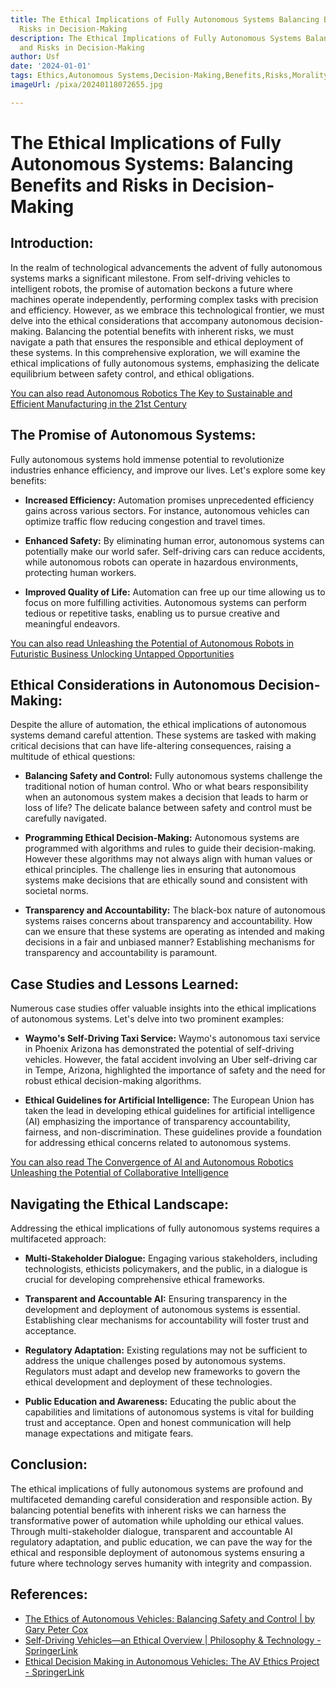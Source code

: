 ```yaml
---
title: The Ethical Implications of Fully Autonomous Systems Balancing Benefits and
  Risks in Decision-Making
description: The Ethical Implications of Fully Autonomous Systems Balancing Benefits
  and Risks in Decision-Making
author: Usf
date: '2024-01-01'
tags: Ethics,Autonomous Systems,Decision-Making,Benefits,Risks,Morality
imageUrl: /pixa/20240118072655.jpg

---
```

#  **The Ethical  Implications  of Fully Autonomous Systems: Balancing  Benefits and Risks in Decision-Making**

## Introduction:
In the realm of technological advancements the advent of fully autonomous systems marks a significant milestone. From self-driving  vehicles to intelligent robots, the promise of automation beckons a  future where machines operate independently, performing complex tasks with precision and efficiency. However, as we embrace  this technological frontier, we must  delve into the ethical considerations that accompany autonomous decision-making. Balancing the potential benefits with inherent risks, we must navigate a path that ensures the responsible and ethical deployment of these systems. In this comprehensive exploration, we will examine the ethical implications of fully autonomous systems, emphasizing the delicate equilibrium between safety control, and ethical obligations.

[You can also read Autonomous Robotics The Key to Sustainable and Efficient Manufacturing in the  21st Century](Autonomous%20Robotics%20The%20Key%20to%20Sustainable%20and%20Efficient%20Manufacturing%20in%20the%2021st%20Century)


## The Promise of Autonomous Systems:
Fully  autonomous systems hold immense potential to revolutionize industries enhance efficiency, and improve our lives. Let's explore some key benefits:

- **Increased Efficiency:** Automation promises unprecedented efficiency gains across various sectors. For  instance, autonomous  vehicles can optimize traffic flow reducing  congestion and travel times.

- **Enhanced Safety:** By eliminating human error, autonomous systems can potentially make our world safer. Self-driving cars can reduce accidents, while autonomous robots can operate in hazardous environments,  protecting  human workers.

-  **Improved  Quality of Life:** Automation can  free up our time allowing us to focus on more fulfilling activities. Autonomous systems can perform tedious or repetitive tasks, enabling us to  pursue creative and meaningful endeavors.

[You can also read  Unleashing the  Potential  of Autonomous Robots in Futuristic  Business Unlocking Untapped Opportunities](Unleashing%20the%20Potential%20of%20Autonomous%20Robots%20in%20Futuristic%20Business%20Unlocking%20Untapped%20Opportunities)


## Ethical Considerations  in Autonomous Decision-Making:
Despite the allure of  automation, the ethical implications of autonomous systems demand careful attention. These systems are  tasked with making critical decisions that can have  life-altering  consequences, raising a  multitude of ethical questions:

- **Balancing Safety and Control:**  Fully  autonomous systems  challenge the traditional notion of human  control. Who or what bears responsibility when an autonomous system makes a decision that leads to  harm or loss of  life? The delicate balance between safety and control  must be carefully navigated.

- **Programming Ethical Decision-Making:** Autonomous systems are programmed with algorithms and rules to guide  their decision-making. However these algorithms may not always align with human  values or ethical principles.  The challenge lies in ensuring that autonomous systems make decisions that are  ethically sound and consistent with  societal norms.

- **Transparency and Accountability:** The black-box nature of autonomous systems raises concerns about transparency and accountability. How can we ensure that these  systems are operating as intended and making decisions in a fair and unbiased manner? Establishing mechanisms for transparency and accountability is paramount.

##  Case  Studies and Lessons Learned:
Numerous case studies offer valuable insights into the ethical implications of autonomous systems. Let's delve into two  prominent examples:

-  **Waymo's Self-Driving Taxi Service:** Waymo's autonomous taxi service in Phoenix Arizona has demonstrated the potential of self-driving vehicles. However, the fatal accident involving an Uber self-driving car in Tempe, Arizona, highlighted the importance of  safety and the need for robust ethical decision-making algorithms.

- **Ethical  Guidelines for Artificial Intelligence:** The  European Union has taken the lead  in developing ethical guidelines for artificial intelligence (AI) emphasizing the importance of transparency accountability, fairness, and non-discrimination. These guidelines provide a foundation for addressing ethical concerns related to  autonomous systems.

[You can also  read The Convergence of AI and Autonomous  Robotics Unleashing  the Potential of Collaborative Intelligence](The%20Convergence%20of%20AI%20and%20Autonomous%20Robotics%20Unleashing%20the%20Potential%20of%20Collaborative%20Intelligence)


##  Navigating the Ethical Landscape:
Addressing  the ethical implications of fully autonomous systems requires a multifaceted approach:

- **Multi-Stakeholder Dialogue:** Engaging various stakeholders, including technologists,  ethicists policymakers, and  the public, in a dialogue is crucial for developing comprehensive ethical frameworks.

- **Transparent and Accountable AI:** Ensuring transparency in the development and deployment of autonomous systems is essential. Establishing clear mechanisms for  accountability will foster trust and acceptance.

- **Regulatory Adaptation:** Existing regulations may not be sufficient to address the unique challenges  posed by autonomous systems. Regulators must adapt and develop new frameworks to govern the  ethical development and deployment of these  technologies.

- **Public Education and Awareness:** Educating the public about the  capabilities and limitations  of autonomous systems is vital for building trust and  acceptance. Open and honest communication will help  manage expectations  and  mitigate fears.

## Conclusion:
The ethical implications of fully autonomous systems are profound and  multifaceted demanding careful consideration and responsible action. By balancing potential benefits with inherent risks we can  harness  the transformative power of automation  while upholding  our ethical values. Through multi-stakeholder dialogue, transparent and accountable AI regulatory adaptation, and public education, we can pave the way for the ethical and responsible deployment of autonomous systems ensuring a future where technology serves humanity  with integrity and  compassion.

## References:
- [The Ethics of Autonomous Vehicles: Balancing Safety and Control | by Gary Peter Cox](https://medium.com/@garypetercox/the-ethics-of-autonomous-vehicles-balancing-safety-and-control-5e8eec717d8d)
- [Self-Driving Vehicles—an Ethical Overview | Philosophy & Technology - SpringerLink](https://link.springer.com/article/10.1007/s13347-021-00464-5)
- [Ethical Decision Making in Autonomous Vehicles: The AV Ethics Project - SpringerLink](https://link.springer.com/article/10.1007/s11948-020-00272-8)
